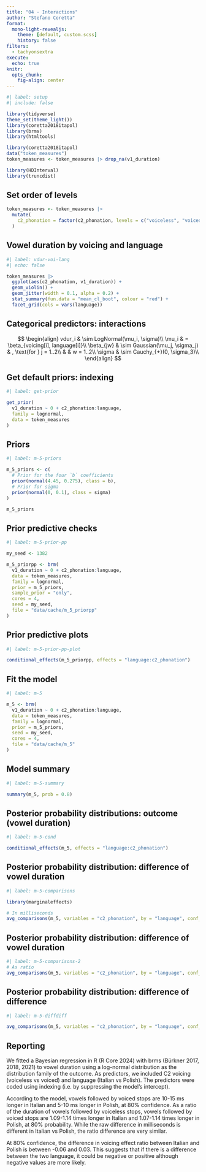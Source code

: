 ```yaml
---
title: "04 - Interactions"
author: "Stefano Coretta"
format:
  mono-light-revealjs:
    theme: [default, custom.scss]
    history: false
filters:
  - tachyonsextra
execute:
  echo: true
knitr:
  opts_chunk: 
    fig-align: center
---
```


```r
#| label: setup
#| include: false

library(tidyverse)
theme_set(theme_light())
library(coretta2018itapol)
library(brms)
library(htmltools)

library(coretta2018itapol)
data("token_measures")
token_measures <- token_measures |> drop_na(v1_duration)

library(HDInterval)
library(truncdist)
```

## Set order of levels

```r
token_measures <- token_measures |> 
  mutate(
    c2_phonation = factor(c2_phonation, levels = c("voiceless", "voiced"))
  )
```


## Vowel duration by voicing and language

```r
#| label: vdur-voi-lang
#| echo: false

token_measures |> 
  ggplot(aes(c2_phonation, v1_duration)) +
  geom_violin() +
  geom_jitter(width = 0.1, alpha = 0.2) +
  stat_summary(fun.data = "mean_cl_boot", colour = "red") +
  facet_grid(cols = vars(language))
```

## Categorical predictors: interactions

$$
\begin{align}
vdur_i & \sim LogNormal(\mu_i, \sigma)\\
\mu_i & = \beta_{voicing[i], language[i]}\\
\beta_{jw} & \sim Gaussian(\mu_j, \sigma_j) & , \text{for } j = 1..2\\
 &  &  w = 1..2\\
\sigma & \sim Cauchy_{+}(0, \sigma_3)\\
\end{align}
$$

## Get default priors: indexing

```r
#| label: get-prior

get_prior(
  v1_duration ~ 0 + c2_phonation:language,
  family = lognormal,
  data = token_measures
)
```

## Priors

```r
#| label: m-5-priors

m_5_priors <- c(
  # Prior for the four `b` coefficients
  prior(normal(4.45, 0.275), class = b),
  # Prior for sigma
  prior(normal(0, 0.1), class = sigma)
)

m_5_priors
```

## Prior predictive checks

```r
#| label: m-5-prior-pp

my_seed <- 1382

m_5_priorpp <- brm(
  v1_duration ~ 0 + c2_phonation:language,
  data = token_measures,
  family = lognormal,
  prior = m_5_priors,
  sample_prior = "only",
  cores = 4,
  seed = my_seed,
  file = "data/cache/m_5_priorpp"
)
```

## Prior predictive plots

```r
#| label: m-5-prior-pp-plot

conditional_effects(m_5_priorpp, effects = "language:c2_phonation")
```

## Fit the model

```r
#| label: m-5

m_5 <- brm(
  v1_duration ~ 0 + c2_phonation:language,
  data = token_measures,
  family = lognormal,
  prior = m_5_priors,
  seed = my_seed,
  cores = 4,
  file = "data/cache/m_5"
)
```

## Model summary

```r
#| label: m-5-summary

summary(m_5, prob = 0.8)
```

## Posterior probability distributions: outcome (vowel duration)

```r
#| label: m-5-cond

conditional_effects(m_5, effects = "language:c2_phonation")
```

## Posterior probability distribution: difference of vowel duration

```r
#| label: m-5-comparisons

library(marginaleffects)

# In milliseconds
avg_comparisons(m_5, variables = "c2_phonation", by = "language", conf_level = 0.8)
```

## Posterior probability distribution: difference of vowel duration

```r
#| label: m-5-comparisons-2
# As ratio
avg_comparisons(m_5, variables = "c2_phonation", by = "language", conf_level = 0.8, comparison = "ratio")
```

## Posterior probability distribution: difference of difference

```r
#| label: m-5-diffdiff

avg_comparisons(m_5, variables = "c2_phonation", by = "language", conf_level = 0.8, comparison = "ratio", hypothesis = "b2 = b1")
```

## Reporting

We fitted a Bayesian regression in R (R Core 2024) with brms (Bürkner 2017, 2018, 2021) to vowel duration using a log-normal distribution as the distribution family of the outcome. As predictors, we included C2 voicing (voiceless vs voiced) and language (Italian vs Polish). The predictors were coded using indexing (i.e. by suppressing the model's intercept).

According to the model, vowels followed by voiced stops are 10-15 ms longer in Italian and 5-10 ms longer in Polish, at 80% confidence. As a ratio of the duration of vowels followed by voiceless stops, vowels followed by voiced stops are 1.09-1.14 times longer in Italian and 1.07-1.14 times longer in Polish, at 80% probability. While the raw difference in milliseconds is different in Italian vs Polish, the ratio difference are very similar.

At 80% confidence, the difference in voicing effect ratio between Italian and Polish is between -0.06 and 0.03. This suggests that if there is a difference between the two language, it could be negative or positive although negative values are more likely.